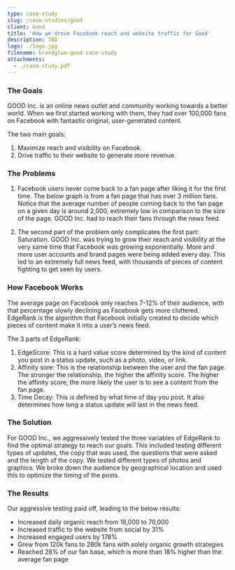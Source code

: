 ```yaml
---
type: case-study
slug: /case-studies/good
client: Good
title: 'How we drove Facebook reach and website traffic for Good'
description: TBD
logo: ./logo.jpg
filename: brandglue-good-case-study
attachments:
  - ./case-study.pdf
---
```


### The Goals

GOOD Inc. is an online news outlet and community working towards a better world. When we first started working with them, they had over 100,000 fans on Facebook with fantastic original, user-generated content.

The two main goals:

1. Maximize reach and visibility on Facebook.
2. Drive traffic to their website to generate more revenue.

### The Problems

1. Facebook users never come back to a fan page after liking it for the first time. The below graph is from a fan page that has over 3 million fans. Notice that the average number of people coming back to the fan page on a given day is around 2,000, extremely low in comparison to the size of the page. GOOD Inc. had to reach their fans through the news feed.

2. The second part of the problem only complicates the first part: Saturation. GOOD Inc. was trying to grow their reach and visibility at the very same time that Facebook was growing exponentially. More and more user accounts and brand pages were being added every day. This led to an extremely full news feed, with thousands of pieces of content fighting to get seen by users.

### How Facebook Works

The average page on Facebook only reaches 7-12% of their audience, with that percentage slowly declining as Facebook gets more cluttered. EdgeRank is the algorithm that Facebook initially created to decide which pieces of content make it into a user’s news feed.

The 3 parts of EdgeRank:

1. EdgeScore: This is a hard value score determined by the kind of content you post in a status update, such as a photo, video, or link.
2. Affinity sore: This is the relationship between the user and the fan page. The stronger the relationship, the higher the affinity score. The higher the affinity score, the more likely the user is to see a content from the fan page.
3. Time Decay: This is defined by what time of day you post. It also determines how long a status update will last in the news feed.

### The Solution

For GOOD Inc., we aggressively tested the three variables of EdgeRank to find the optimal strategy to reach our goals. This included testing different types of updates, the copy that was used, the questions that were asked and the length of the copy. We tested different types of photos and graphics. We broke down the audience by geographical location and used this to optimize the timing of the posts.

### The Results

Our aggressive testing paid off, leading to the below results:

- Increased daily organic reach from 18,000 to 70,000
- Increased traffic to the website from social by 31%
- Increased engaged users by 178%
- Grew from 120k fans to 280k fans with solely organic growth strategies
- Reached 28% of our fan base, which is more than 18% higher than the average fan page
